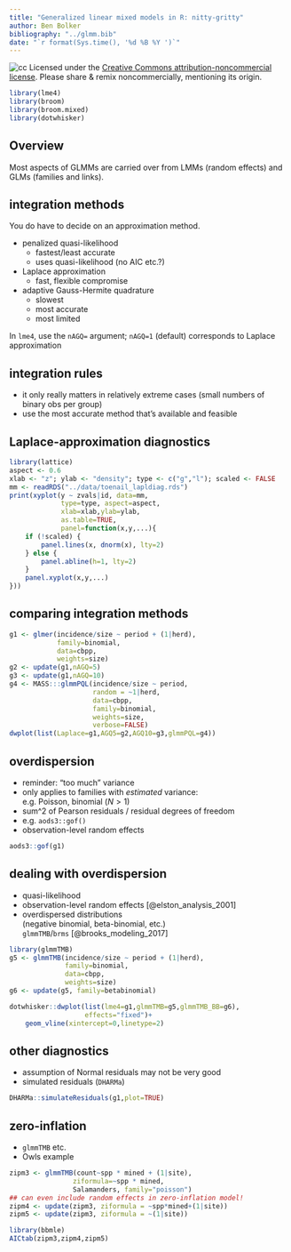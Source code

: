 ```yaml
---
title: "Generalized linear mixed models in R: nitty-gritty"
author: Ben Bolker
bibliography: "../glmm.bib"
date: "`r format(Sys.time(), '%d %B %Y ')`"
---
```


![cc](pix/cc-attrib-nc.png)
Licensed under the 
[Creative Commons attribution-noncommercial license](http://creativecommons.org/licenses/by-nc/3.0/).
Please share \& remix noncommercially, mentioning its origin.

```r
library(lme4)
library(broom)
library(broom.mixed)
library(dotwhisker)
```
        
## Overview

Most aspects of GLMMs are carried over from LMMs (random effects) and GLMs (families and links).

## integration methods

You do have to decide on an approximation method.

- penalized quasi-likelihood
    - fastest/least accurate
	- uses quasi-likelihood (no AIC etc.?)
- Laplace approximation
    - fast, flexible compromise
- adaptive Gauss-Hermite quadrature
    - slowest
    - most accurate
    - most limited

In `lme4`, use the `nAGQ=` argument; `nAGQ=1` (default) corresponds to Laplace approximation

## integration rules

- it only really matters in relatively extreme cases (small numbers of binary obs per group)
- use the most accurate method that's available and feasible

## Laplace-approximation diagnostics

```r
library(lattice)
aspect <- 0.6
xlab <- "z"; ylab <- "density"; type <- c("g","l"); scaled <- FALSE
mm <- readRDS("../data/toenail_lapldiag.rds")
print(xyplot(y ~ zvals|id, data=mm,
             type=type, aspect=aspect,
             xlab=xlab,ylab=ylab,
             as.table=TRUE,
             panel=function(x,y,...){
    if (!scaled) {
        panel.lines(x, dnorm(x), lty=2)
    } else {
        panel.abline(h=1, lty=2)
    }
    panel.xyplot(x,y,...)
}))
```

## comparing integration methods

```r
g1 <- glmer(incidence/size ~ period + (1|herd),
            family=binomial,
            data=cbpp,
            weights=size)
g2 <- update(g1,nAGQ=5)
g3 <- update(g1,nAGQ=10)
g4 <- MASS:::glmmPQL(incidence/size ~ period,
                     random = ~1|herd,
                     data=cbpp,
                     family=binomial,
                     weights=size,
                     verbose=FALSE)
dwplot(list(Laplace=g1,AGQ5=g2,AGQ10=g3,glmmPQL=g4))
```      
      
## overdispersion

- reminder: "too much" variance
- only applies to families with *estimated* variance:  
e.g. Poisson, binomial ($N>1$)
- sum^2 of Pearson residuals / residual degrees of freedom
- e.g. `aods3::gof()`
- observation-level random effects

```r
aods3::gof(g1)
```

## dealing with overdispersion

- quasi-likelihood
- observation-level random effects [@elston_analysis_2001]
- overdispersed distributions  
(negative binomial, beta-binomial, etc.)  
`glmmTMB`/`brms` [@brooks_modeling_2017]

```r
library(glmmTMB)
g5 <- glmmTMB(incidence/size ~ period + (1|herd),
              family=binomial,
              data=cbpp,
              weights=size)
g6 <- update(g5, family=betabinomial)
```

```r
dotwhisker::dwplot(list(lme4=g1,glmmTMB=g5,glmmTMB_BB=g6),
                   effects="fixed")+
    geom_vline(xintercept=0,linetype=2)
```

## other diagnostics

- assumption of Normal residuals may not be very good
- simulated residuals (`DHARMa`)

```r
DHARMa::simulateResiduals(g1,plot=TRUE)
```

## zero-inflation

- `glmmTMB` etc.
- Owls example

```r
zipm3 <- glmmTMB(count~spp * mined + (1|site),
                ziformula=~spp * mined,
                Salamanders, family="poisson")
## can even include random effects in zero-inflation model!
zipm4 <- update(zipm3, ziformula = ~spp*mined+(1|site))
zipm5 <- update(zipm3, ziformula = ~(1|site))

library(bbmle)
AICtab(zipm3,zipm4,zipm5)
```


